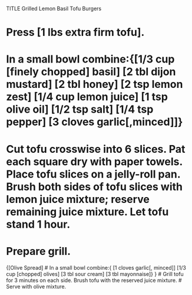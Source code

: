 TITLE Grilled Lemon Basil Tofu Burgers

# Press [1 lbs extra firm tofu]. 
# In a small bowl combine:{[1/3 cup [finely chopped] basil] [2 tbl dijon mustard] [2 tbl honey] [2 tsp lemon zest] [1/4 cup  lemon juice] [1 tsp olive oil] [1/2 tsp salt] [1/4 tsp pepper] [3 cloves garlic[,minced]]}
# Cut tofu crosswise into 6 slices. Pat each square dry with paper towels. Place tofu slices on a jelly-roll pan. Brush both sides of tofu slices with lemon juice mixture; reserve remaining juice mixture. Let tofu stand 1 hour.
# Prepare grill.
{[Olive Spread]
# In a small bowl combine:{ [1 cloves garlic[, minced]] [1/3 cup [chopped] olives] [3 tbl sour cream]  [3 tbl mayonnaise]}
} 
# Grill tofu for 3 minutes on each side. Brush tofu with the reserved juice mixture.
# Serve with olive mixture.